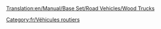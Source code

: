 [[Translation:en/Manual/Base Set/Road Vehicles/Wood Trucks]]

{{fr/Vehicule routier|nom      = Camion de bois Witcombe
  |img      =en/Witcombe Wood Truck.png|prix     = 4 838£ (9 676$)
  |vitesse  = 48 km/h (30 mph)
  |annualite= 421£ (842$)
  |design   = 1935
  |vie      = 15
  |capacite = 20 tonnes de bois
}}
{{fr/Vehicule routier|nom      = Camion de bois Foster
  |img      =en/Foster Wood Truck.png|prix     = 5 617£ (11 234$)
  |vitesse  = 88 km/h (55 mph)
  |annualite= 787£ (1 574$)
  |design   = 1974
  |vie      = 15
  |capacite = 22 tonnes de bois
}}
{{fr/Vehicule routier|nom      = Camion de bois Moreland
  |img      =en/Moreland Wood Truck.png|prix     = 6 027£ (12 054$)
  |vitesse  = 112 km/h (70 mph)
  |annualite= 1 125£ (2 250$)
  |design   = 2018
  |vie      = 15
  |capacite = 24 tonnes de bois
}}

[[Category:fr/Véhicules routiers]]